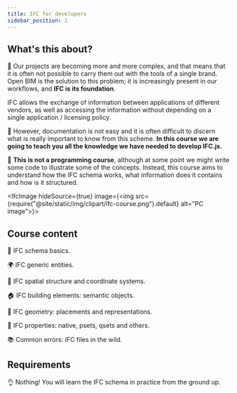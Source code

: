 ```yaml
---
title: IFC for developers
sidebar_position: 1
---
```



## What's this about?

🐞 Our projects are becoming more and more complex, and that means that it is often not possible to carry them out with the tools of a single brand. Open BIM is the solution to this problem; it is increasingly present in our workflows, and **IFC is its foundation**.

<IfcCard>IFC allows the exchange of information between applications of different vendors, as well as accessing the information without depending on a single application / licensing policy.</IfcCard>

🌈 However, documentation is not easy and it is often difficult to discern what is really important to know from this scheme. **In this course we are going to teach you all the knowledge we have needed to develop IFC.js.**

🌟 **This is not a programming course**, although at some point we might write some code to illustrate some of the concepts. Instead, this course aims to understand how the IFC schema works, what information does it contains and how is it structured.

<IfcImage hideSource={true} image={<img src={require("@site/static/img/clipart/ifc-course.png").default} alt="PC image"></img>}></IfcImage>

## Course content

<IfcCard>🌱 IFC schema basics.</IfcCard>

<IfcCard>🌍 IFC generic entities.</IfcCard>

<IfcCard>🌳 IFC spatial structure and coordinate systems.</IfcCard>

<IfcCard>🏠 IFC building elements: semantic objects.</IfcCard>

<IfcCard>🧵 IFC geometry: placements and representations.</IfcCard>

<IfcCard>📃 IFC properties: native, psets, qsets and others.</IfcCard>

<IfcCard>📚 Common errors: IFC files in the wild.</IfcCard>

## Requirements

👌 Nothing! You will learn the IFC schema in practice from the ground up.
